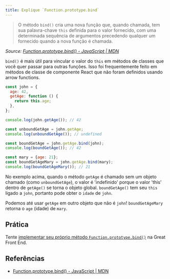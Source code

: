 ```yaml
---
title: Explique `Function.prototype.bind`
---
```


> O método `bind()` cria uma nova função que, quando chamada, tem sua palavra-chave `this` definida para o valor fornecido, com uma determinada sequência de argumentos precedendo qualquer um fornecido quando a nova função é chamada.

_Source: [Function.prototype.bind() - JavaScript | MDN](https://developer.mozilla.org/en/docs/Web/JavaScript/Reference/Global_objects/Function/bind)_

`bind()` é mais útil para vincular o valor do `this` em métodos de classes que você quer passar para outras funções. Isso foi frequentemente feito em métodos de classe de componente React que não foram definidos usando arrow functions.

```js
const john = {
  age: 42,
  getAge: function () {
    return this.age;
  },
};

console.log(john.getAge()); // 42

const unboundGetAge = john.getAge;
console.log(unboundGetAge()); // undefined

const boundGetAge = john.getAge.bind(john);
console.log(boundGetAge()); // 42

const mary = {age: 21};
const boundGetAgeMary = john.getAge.bind(mary);
console.log(boundGetAgeMary()); // 21
```

No exemplo acima, quando o método `getAge` é chamado sem um objeto chamado (como `unboundGetAge`), o valor é 'indefinido' porque o valor 'this' dentro de `getAge()` se torna o objeto global. `boundGetAge()` tem seu `this` ligado a `john`, portanto pode obter o `idade` de `john`.

Podemos até usar `getAge` em outro objeto que não é `john`! `boundGetAgeMary` retorna o `age` (idade) de `mary`.

## Prática

Tente [implementar seu próprio método `Function.prototype.bind()`](/questions/javascript/function-bind) na Great Front End.

## Referências

-   [Function.prototype.bind() - JavaScript | MDN](https://developer.mozilla.org/en/docs/Web/JavaScript/Reference/Global_objects/Function/bind)
